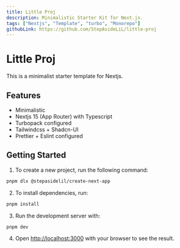 ```yaml
---
title: Little Proj
description: Minimalistic Starter Kit for Next.js.
tags: ["Nextjs", "Template", "turbo", "Monorepo"]
githubLink: https://github.com/StepAsideLiL/little-proj
---
```


# Little Proj

This is a minimalist starter template for Nextjs.

## Features

- Minimalistic
- Nextjs 15 (App Router) with Typescript
- Turbopack configured
- Tailwindcss + Shadcn-UI
- Prettier + Eslint configured

## Getting Started

1. To create a new project, run the following command:

```bash
pnpm dlx @stepasidelil/create-next-app
```

2. To install dependencies, run:

```bash
pnpm install
```

3. Run the development server with:

```bash
pnpm dev
```

4. Open [http://localhost:3000](http://localhost:3000) with your browser to see the result.
